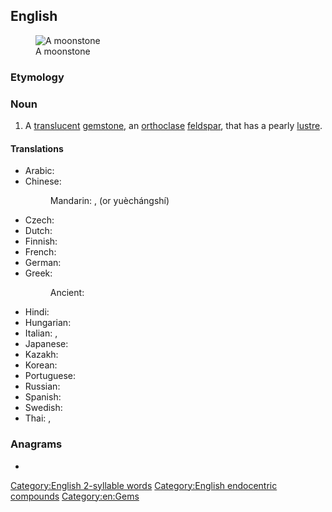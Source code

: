 ==English==
[[Image:MoonstoneGem.jpg|thumb|A moonstone]]

===Etymology===
{{compound|en|moon|stone}}

===Noun===
{{wikipedia|moonstone (gemstone)}}
{{en-noun}}

# {{lb|en|mineral}} A [[translucent]] [[gemstone]], an [[orthoclase]] [[feldspar]], that has a pearly [[lustre]].

====Translations====
{{trans-top|translucent gemstone}}
* Arabic: {{t|ar|حَجَر اَلْقَمْر|m}}
* Chinese:
*: Mandarin: {{t+|cmn|月長石|sc=Hani}}, {{t+|cmn|月长石|tr=yuèzhǎngshí|sc=Hani}} (or yuèchángshí)
* Czech: {{t|cs|měsíček}}
* Dutch: {{t+|nl|maansteen|m}}
* Finnish: {{t+|fi|kuukivi}}
* French: {{t+|fr|pierre de lune}}
* German: {{t+|de|Mondstein}}
* Greek:
*: Ancient: {{t|grc|σεληνίτης|m}}
{{trans-mid}}
* Hindi: {{t+|hi|मुक्ता|m}}
* Hungarian: {{t+|hu|holdkő}}
* Italian: {{t|it|pietra di luna|f}}, {{t|it|lunaria|f}}
* Japanese: {{t|ja|月長石|tr=げっちょうせき, getchōseki|sc=Jpan}}
* Kazakh: {{t|kk|айтас|sc=Cyrl}}
* Korean: {{t|ko|월장석(月長石)}}
* Portuguese: {{t|pt|pedra da Lua|f}}
* Russian: {{t|ru|лу́нный ка́мень|m}}
* Spanish: {{t|es|piedra de luna|f}}
* Swedish: {{t+|sv|månsten}}
* Thai: {{t|th|มุกดา}}, {{t+|th|มุกดาหาร}}
{{trans-bottom}}

===Anagrams===
* {{anagrams|en|a=emnnooost|monotones}}

[[Category:English 2-syllable words]]
[[Category:English endocentric compounds]]
[[Category:en:Gems]]